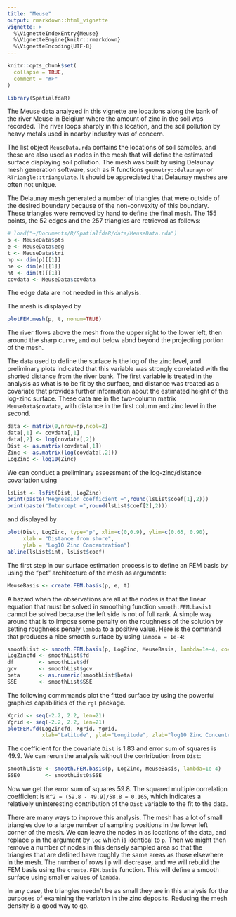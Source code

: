 ```yaml
---
title: "Meuse"
output: rmarkdown::html_vignette
vignette: >
  %\VignetteIndexEntry{Meuse}
  %\VignetteEngine{knitr::rmarkdown}
  %\VignetteEncoding{UTF-8}
---
```


```r
knitr::opts_chunk$set(
  collapse = TRUE,
  comment = "#>"
)
```

```r
library(SpatialfdaR)
```

The Meuse data analyzed in this vignette are locations along the bank of the river Meuse in Belgium 
where the amount of zinc in the soil was recorded.  The river loops sharply in this location, and 
the soil pollution by heavy metals used in nearby industry was of concern.  

The list object `MeuseData.rda` contains the locations of soil samples, and these are also used as 
nodes in the mesh that will define the estimated surface displaying soil pollution.  The mesh was built by using Delaunay mesh generation software, such as R functions `geometry::delaunayn` or `RTriangle::triangulate`.  It should be appreciated that Delaunay meshes are often not unique.  

The Delaunay mesh generated a number of triangles that were outside of the desired boundary because of the non-convexity of this boundary.  These triangles were removed by hand to define the final mesh.  The 155 points, the 52 edges and the 257 triangles are retrieved as follows:
```r
# load("~/Documents/R/SpatialfdaR/data/MeuseData.rda")
p <- MeuseData$pts
e <- MeuseData$edg
t <- MeuseData$tri
np <- dim(p)[[1]]
ne <- dim(e)[[1]]
nt <- dim(t)[[1]]
covdata <- MeuseData$covdata
```
The edge data are not needed in this analysis.

The mesh is displayed by 
```r
plotFEM.mesh(p, t, nonum=TRUE)
```
The river flows above the mesh from the upper right to the lower left, then around the sharp curve, and out below abnd beyond the projecting portion of the mesh.

The data used to define the surface is the log of the zinc level, and preliminary plots indicated that this variable was strongly correlated with the shorted distance from the river bank.  The first variable is treated in the analysis as what is to be fit by the surface, and distance was treated as a covariate that provides further information about the estimated height of the log-zinc surface.  These data are in the two-column matrix `MeuseData$covdata`, with distance in the first column and zinc level in the second.

```r
data <- matrix(0,nrow=np,ncol=2)
data[,1] <- covdata[,1]
data[,2] <- log(covdata[,2])
Dist <- as.matrix(covdata[,1])
Zinc <- as.matrix(log(covdata[,2]))
LogZinc <- log10(Zinc)
```

We can conduct a preliminary assessment of the log-zinc/distance covariation using

```r
lsList <- lsfit(Dist, LogZinc)
print(paste("Regression coefficient =",round(lsList$coef[1],2)))
print(paste("Intercept =",round(lsList$coef[2],2)))
```
and displayed by
```r
plot(Dist, LogZinc, type="p", xlim=c(0,0.9), ylim=c(0.65, 0.90),
     xlab = "Distance from shore",
     ylab = "Log10 Zinc Concentration")
abline(lsList$int, lsList$coef)
```

The first step in our surface estimation process is to define an FEM basis by 
using the "pet" architecture of the mesh as arguments: 
```r
MeuseBasis <- create.FEM.basis(p, e, t)
```

A hazard when the observations are all at the nodes is that the linear equation that must be solved in smoothing function `smooth.FEM.basis1` cannot be solved because the left side is not of full rank. A simple way around that is to impose some penalty on the roughness of the solution by setting roughness penaly `lambda` to a positive value.  Here is the command that produces a nice smooth surface by using `lambda = 1e-4`:
```r
smoothList <- smooth.FEM.basis(p, LogZinc, MeuseBasis, lambda=1e-4, covariates=Dist)
LogZincfd <- smoothList$fd
df        <- smoothList$df
gcv       <- smoothList$gcv
beta      <- as.numeric(smoothList$beta)
SSE       <- smoothList$SSE
```

The following commmands plot the fitted surface by using the powerful graphics capabilities of the 
`rgl` package.

```r
Xgrid <- seq(-2.2, 2.2, len=21)
Ygrid <- seq(-2.2, 2.2, len=21)
plotFEM.fd(LogZincfd, Xgrid, Ygrid, 
           xlab="Latitude", ylab="Longitude", zlab="log10 Zinc Concentration")
```

The coefficient for the covariate `Dist` is 1.83 and error sum of squares is 49.9.  We 
can rerun the analysis without the contribution from `Dist`:

```r
smoothList0 <- smooth.FEM.basis(p, LogZinc, MeuseBasis, lambda=1e-4)
SSE0        <- smoothList0$SSE
```

Now we get the error sum of squares 59.8.  The squared multiple correlation coefficient is 
`R^2 = (59.8 - 49.9)/58.8 = 0.165`, which indicates a relatively uninteresting contribution of the `Dist` variable to the fit to the data.  

There are many ways to improve this analysis.  The mesh has a lot of small triangles due to a large number of sampling positions in the lower left corner of the mesh.  We can leave the nodes in as locations of the data, and replace `p` in the argument by `loc` which is identical to `p`.  Then we might then remove a number of nodes in this densely sampled area so that the triangles that are defined have roughly the same areas as those elsewhere in the mesh.  The number of rows i `p` will decrease, and we will rebuild the FEM basis using the `create.FEM.basis` function.  This will define a smooth surface using smaller values of `lambda`.  

In any case, the triangles needn't be as small they are in this analysis for the purposes of examining the variaton in the zinc deposits.  Reducing the mesh density is a good way to go. 